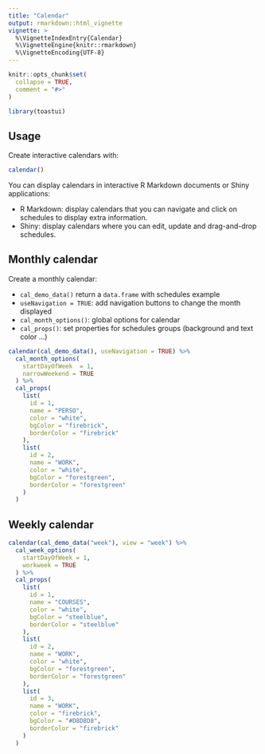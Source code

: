 ```yaml
---
title: "Calendar"
output: rmarkdown::html_vignette
vignette: >
  %\VignetteIndexEntry{Calendar}
  %\VignetteEngine{knitr::rmarkdown}
  %\VignetteEncoding{UTF-8}
---
```


```r
knitr::opts_chunk$set(
  collapse = TRUE,
  comment = "#>"
)
```

```r
library(toastui)
```


## Usage

Create interactive calendars with:

```r
calendar()
```

You can display calendars in interactive R Markdown documents or Shiny applications:

* R Markdown: display calendars that you can navigate and click on schedules to display extra information.
* Shiny: display calendars where you can edit, update and drag-and-drop schedules.


## Monthly calendar

Create a monthly calendar:

* `cal_demo_data()` return a `data.frame` with schedules example
* `useNavigation = TRUE`: add navigation buttons to change the month displayed
* `cal_month_options()`: global options for calendar
* `cal_props()`: set properties for schedules groups (background and text color ...)

```r
calendar(cal_demo_data(), useNavigation = TRUE) %>%
  cal_month_options(
    startDayOfWeek  = 1, 
    narrowWeekend = TRUE
  ) %>% 
  cal_props(
    list(
      id = 1,
      name = "PERSO",
      color = "white",
      bgColor = "firebrick",
      borderColor = "firebrick"
    ),
    list(
      id = 2,
      name = "WORK",
      color = "white",
      bgColor = "forestgreen",
      borderColor = "forestgreen"
    )
  )
```



## Weekly calendar

```r
calendar(cal_demo_data("week"), view = "week") %>% 
  cal_week_options(
    startDayOfWeek = 1,
    workweek = TRUE
  ) %>% 
  cal_props(
    list(
      id = 1,
      name = "COURSES",
      color = "white",
      bgColor = "steelblue",
      borderColor = "steelblue"
    ),
    list(
      id = 2,
      name = "WORK",
      color = "white",
      bgColor = "forestgreen",
      borderColor = "forestgreen"
    ),
    list(
      id = 3,
      name = "WORK",
      color = "firebrick",
      bgColor = "#D8D8D8",
      borderColor = "firebrick"
    )
  )
```




